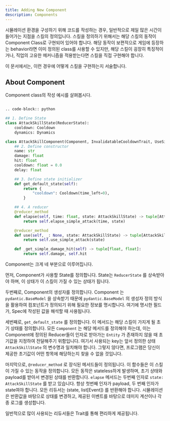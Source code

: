 ```yaml
---
title: Adding New Component
description: Components
---
```


시뮬레이션 환경을 구성하기 위해 코드를 작성하는 경우, 일반적으로 제일 많은 시간이 들어가는 지점을 스킬의 정의입니다.
스킬을 정의하기 위해서는 해당 스킬의 동작이 Component Class로 구현되어 있어야 합니다. 
해당 동작이 보편적으로 게임에 등장하는 behavior라면 이미 정의된 class를 사용할 수 있지만, 해당 스킬이 굉장히 특징적이거나, 직업의 고유한 메커니즘을 적용받는다면 스킬을 직접 구현해야 합니다.

이 문서에서는, 이런 경우에 어떻게 스킬을 구현하는지 서술합니다.

## About Component

Component class의 작성 예시를 살펴봅시다.

```python

.. code-block:: python

## 1. Define State
class AttackSkillState(ReducerState):
    cooldown: Cooldown
    dynamics: Dynamics

class AttackSkillComponent(Component, InvalidatableCooldownTrait, UseSimpleAttackTrait):
    ## 2. Define constructor
    name: str
    damage: float
    hit: float
    cooldown: float = 0.0
    delay: float

    ## 3. Define state initializer
    def get_default_state(self):
        return {
            "cooldown": Cooldown(time_left=0),
        }

    ## 4. A reducer
    @reducer_method
    def elapse(self, time: float, state: AttackSkillState) -> tuple[AttackSkillComponent, list[Event]]:
        return self.elapse_simple_attack(time, state)

    @reducer_method
    def use(self, _: None, state: AttackSkillState) -> tuple[AttackSkillComponent, list[Event]]:
        return self.use_simple_attack(state)

    def _get_simple_damage_hit(self) -> tuple[float, float]:
        return self.damage, self.hit
```


Component는 크게 네 부분으로 이루어집니다.

먼저, Component가 사용할 State를 정의합니다. 
State는 ``ReducerState`` 를 상속받아야 하며, 이 상태가 이 스킬이 가질 수 있는 상태가 됩니다.

두번째로, Component의 생성자를 정의합니다. Component 는 ``pydantic.BaseModel`` 을 상속받기 때문에 ``pydantic.BaseModel`` 의 생성자 정의 방식을 활용하여 컴포넌트가 정의되기 위해 필요한 정보를 명시합니다.
여기에 명시한 필드가, Spec에 작성된 값을 해석할 때 사용됩니다.

세번째로, ``get_default_state`` 를 정의합니다. 이 메서드는 해당 스킬이 가지게 될 초기 상태를 정의합니다.
모든 ``Component`` 는 해당 메서드를 정의해야 하는데, 이는 Component에 정의된 Reducer들이 인자로 받아가는 ``Entity`` 가 존재하지 않을 때 초기값을 지정하여 전달해주기 위함입니다. 
여기서 사용되는 key는 앞서 정의한 상태 ``AttackSkillState`` 의 변수명과 일치해야 합니다. 
그렇지 않다면, 프로그램은 당신이 제공한 초기값이 어떤 항목에 해당하는지 찾을 수 없을 것입니다.

마지막으로, ``@reducer_method`` 로 장식된 메서드들이 정의됩니다. 
이 함수들은 이 스킬이 가질 수 있는 동작을 정의합니다. 모든 동작은 stateless하게 발생하며, 초기 상태와 payload를 받아서 변경된 상태를 반환합니다.
``elapse`` 메서드는 두번째 인자로 ``state: AttackSkillState`` 를 받고 있습니다. 항상 첫번째 인자가 payload, 두 번째 인자가 state여야 합니다.
모든 리듀서는 (state, list[Event]) 를 반환해야 합니다. 시뮬레이션은 반환값을 바탕으로 상태를 변경하고, 제공된 이벤트를 바탕으로 데미지 계산이나 각종 로그를 생성합니다.

일반적으로 많이 사용되는 리듀서들은 Trait를 통해 편리하게 제공됩니다.

